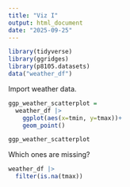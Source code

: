 ```yaml
---
title: "Viz I"
output: html_document
date: "2025-09-25"
---
```


```r
library(tidyverse)
library(ggridges)
library(p8105.datasets)
data("weather_df")
```

Import weather data.

```r
ggp_weather_scatterplot = 
  weather_df |>
    ggplot(aes(x=tmin, y=tmax))+
    geom_point()

ggp_weather_scatterplot
```

Which ones are missing?

```r
weather_df |>
  filter(is.na(tmax))
```
